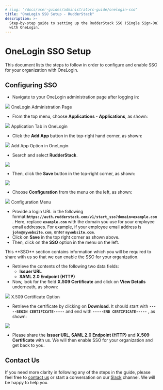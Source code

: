 ```yaml
---
# slug: "/docs/user-guides/administrators-guide/onelogin-sso"
title: "OneLogin SSO Setup - RudderStack"
description: >-
  Step-by-step guide to setting up the RudderStack SSO (Single Sign-On) feature
  with OneLogin.
---
```


# OneLogin SSO Setup

This document lists the steps to follow in order to configure and enable SSO for your organization with OneLogin.

## Configuring SSO

- Navigate to your OneLogin administration page after logging in:

<img src="../../../images/assets/1 (11).png" />
<span class="imageTitle">OneLogin Administration Page</span>

- From the top menu, choose **Applications** - **Applications**, as shown:

<img src="../../../images/assets/2 (6).png" />
<span class="imageTitle">Application Tab in OneLogin</span>

- Click the **Add App** button in the top-right hand corner, as shown:

<img src="../../../images/assets/3 (2) (1).png" />
<span class="imageTitle">Add App Option in OneLogin</span>

- Search and select **RudderStack**.

<img src="../../../images/assets/image (58).png" />

- Then, click the **Save** button in the top-right corner, as shown:

<img src="../../../images/assets/4 (4).png" />

- Choose **Configuration** from the menu on the left, as shown:

<img src="../../../images/assets/image (32).png" />
<span class="imageTitle">Configuration Menu</span>

- Provide a login URL in the following format:**`https://auth.rudderstack.com/v1/start_sso?domain=example.com`** . Here, replace **`example.com`** with the domain you use for your employee email addresses. For example, if your employee email address is **`john@mywebsite.com`**, enter **`mywebsite.com`**.
- Click on **Save** in the top right corner as shown above.
- Then, click on the **SSO** option in the menu on the left.

<div class="successBlock">
  This **SSO** section contains information which you will be required to share
  with us so that we can enable the SSO for your organization.
</div>

- Retrieve the contents of the following two data fields:
  - **Issuer URL**
  - **SAML 2.0 Endpoint \(HTTP\)**
- Now, look for the field **X.509 Certificate** and click on **View Details** underneath, as shown:

<img src="../../../images/assets/image (35).png" />
<span class="imageTitle">X.509 Certificate Option</span>

- Retrieve the certificate by clicking on **Download**. It should start with **`-----BEGIN CERTIFICATE-----`** and end with **`-----END CERTIFICATE-----`** , as shown:

<img src="../../../images/assets/5 (8) (1) (1).png" />

- Please share the **Issuer URL**, **SAML 2.0 Endpoint \(HTTP\)** and **X.509 Certificate** with us. We will then enable SSO for your organization and get back to you.

## Contact Us

If you need more clarity in following any of the steps in the guide, please feel free to [contact us](mailto:%20docs@rudderstack.com) or start a conversation on our [Slack](https://resources.rudderstack.com/join-rudderstack-slack) channel. We will be happy to help you.
